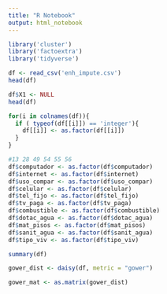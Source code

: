 ```yaml
---
title: "R Notebook"
output: html_notebook
---
```


```r
library('cluster')
library('factoextra')
library('tidyverse')
```

```r
df <- read_csv('enh_impute.csv')
head(df)
```

```r
df$X1 <- NULL
head(df)
```

```r
for(i in colnames(df)){
  if ( typeof(df[[i]]) == 'integer'){
    df[[i]] <- as.factor(df[[i]])
  }
}
```

```r
#13 28 49 54 55 56
df$computador <- as.factor(df$computador)
df$internet <- as.factor(df$internet)
df$uso_compar <- as.factor(df$uso_compar)
df$celular <- as.factor(df$celular)
df$tel_fijo <- as.factor(df$tel_fijo)
df$tv_paga <- as.factor(df$tv_paga)
df$combustible <- as.factor(df$combustible) 
df$dotac_agua <- as.factor(df$dotac_agua)
df$mat_pisos <- as.factor(df$mat_pisos)
df$sanit_agua <- as.factor(df$sanit_agua)
df$tipo_viv <- as.factor(df$tipo_viv)
```

```r
summary(df)
```



```r
gower_dist <- daisy(df, metric = "gower")
```

```r
gower_mat <- as.matrix(gower_dist)
```


